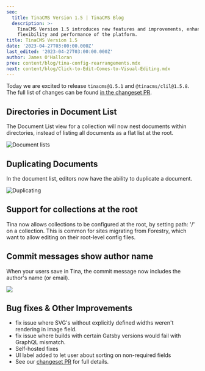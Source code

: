 ```yaml
---
seo:
  title: TinaCMS Version 1.5 | TinaCMS Blog
  description: >-
    TinaCMS Version 1.5 introduces new features and improvements, enhancing the
    flexibility and performance of the platform.
title: TinaCMS Version 1.5
date: '2023-04-27T03:00:00.000Z'
last_edited: '2023-04-27T03:00:00.000Z'
author: James O'Halloran
prev: content/blog/tina-config-rearrangements.mdx
next: content/blog/Click-to-Edit-Comes-to-Visual-Editing.mdx
---
```


Today we are excited to release `tinacms@1.5.1` and `@tinacms/clil@1.5.8`. The full list of changes can be found [in the changeset PR](https://github.com/tinacms/tinacms/pull/3819 "changesets PR").

## Directories in Document List

The Document List view for a collection will now nest documents within directories, instead of listing all documents as a flat list at the root.

![Document lists](/img/blog/TinaCMS-Version-1-5/directories.png)

## Duplicating Documents

In the document list, editors now have the ability to duplicate a document.

![Duplicating](/img/blog/TinaCMS-Version-1-5/duplicate.png)

## Support for collections at the root

Tina now allows collections to be configured at the root, by setting path: '/' on a collection. This is common for sites migrating from Forestry, which want to allow editing on their root-level config files.

## Commit messages show author name

When your users save in Tina, the commit message now includes the author's name (or email).

![](/img/blog/TinaCMS-Version-1-5/commit_message.png)

## Bug fixes & Other Improvements

* fix issue where SVG's without explicitly defined widths weren't rendering in image field.
* fix issue where builds with certain Gatsby versions would fail with GraphQL mismatch.
* Self-hosted fixes
* UI label added to let user about sorting on non-required fields
* See our [changeset PR](https://github.com/tinacms/tinacms/pull/3819 "Changeset PR") for full details.
